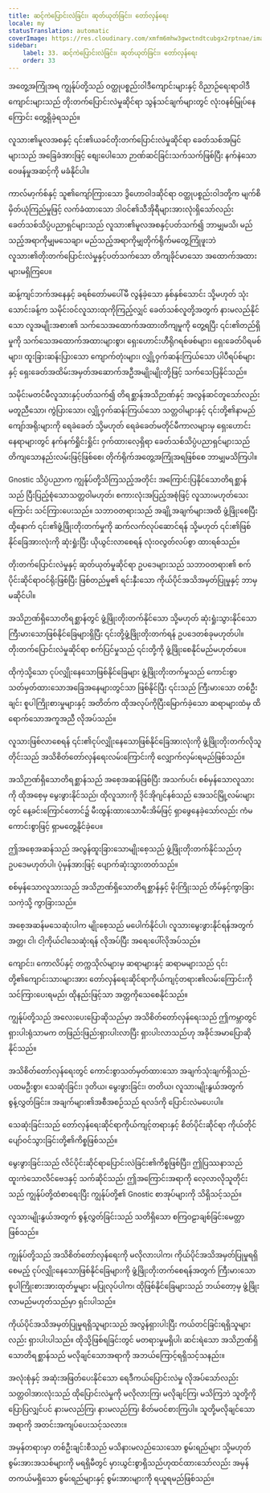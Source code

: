 ```yaml
---
title: ဆင့်ကဲပြောင်းလဲခြင်း၊ ဆုတ်ယုတ်ခြင်း၊ တော်လှန်ရေး
locale: my
statusTranslation: automatic
coverImage: https://res.cloudinary.com/xmfm6mhw3gwctndtcubgx2rptnae/image/upload/v1740337243/small_cover_educacion_fundamental_a051170f1c.webp
sidebar:
    label: 33. ဆင့်ကဲပြောင်းလဲခြင်း၊ ဆုတ်ယုတ်ခြင်း၊ တော်လှန်ရေး
    order: 33
---
```

အတွေ့အကြုံအရ ကျွန်ုပ်တို့သည် ဝတ္ထုပစ္စည်းဝါဒီကျောင်းများနှင့် ဝိညာဉ်ရေးရာဝါဒီကျောင်းများသည် တိုးတက်ပြောင်းလဲမှုဆိုင်ရာ သွန်သင်ချက်များတွင် လုံးဝနစ်မြုပ်နေကြောင်း တွေ့ရှိခဲ့ရသည်။

လူသား၏မူလအစနှင့် ၎င်း၏ယခင်တိုးတက်ပြောင်းလဲမှုဆိုင်ရာ ခေတ်သစ်အမြင်များသည် အခြေခံအားဖြင့် စျေးပေါသော ဉာဏ်ဆင်ခြင်းသက်သက်ဖြစ်ပြီး နက်နဲသောဝေဖန်မှုအဆင့်ကို မခံနိုင်ပါ။

ကာလ်မာ့က်စ်နှင့် သူ၏ကျော်ကြားသော ဒွိဟောဝါဒဆိုင်ရာ ဝတ္ထုပစ္စည်းဝါဒတို့က မျက်စိမှိတ်ယုံကြည်မှုဖြင့် လက်ခံထားသော ဒါဝင်၏သီအိုရီများအားလုံးရှိသော်လည်း ခေတ်သစ်သိပ္ပံပညာရှင်များသည် လူသား၏မူလအစနှင့်ပတ်သက်၍ ဘာမျှမသိ၊ မည်သည့်အရာကိုမျှမသေချာ၊ မည်သည့်အရာကိုမျှတိုက်ရိုက်မတွေ့ကြုံဖူးဘဲ လူသား၏တိုးတက်ပြောင်းလဲမှုနှင့်ပတ်သက်သော တိကျခိုင်မာသော အထောက်အထားများမရှိကြပေ။

ဆန့်ကျင်ဘက်အနေနှင့် ခရစ်တော်မပေါ်မီ လွန်ခဲ့သော နှစ်နှစ်သောင်း သို့မဟုတ် သုံးသောင်းခန့်က သမိုင်းဝင်လူသားထုကိုကြည့်လျှင် ခေတ်သစ်လူတို့အတွက် နားမလည်နိုင်သော လူအမျိုးအစား၏ သက်သေအထောက်အထားတိကျမှုကို တွေ့ရပြီး ၎င်း၏တည်ရှိမှုကို သက်သေအထောက်အထားများစွာ၊ ရှေးဟောင်းဟီရိုဂရစ်ဖစ်များ၊ ရှေးခေတ်ပိရမစ်များ၊ ထူးခြားဆန်းပြားသော ကျောက်တုံးများ၊ လျှို့ဝှက်ဆန်းကြယ်သော ပါပီရပ်စ်များနှင့် ရှေးခေတ်အထိမ်းအမှတ်အဆောက်အဦအမျိုးမျိုးတို့ဖြင့် သက်သေပြနိုင်သည်။

သမိုင်းမတင်မီလူသားနှင့်ပတ်သက်၍ တိရစ္ဆာန်အသိဉာဏ်နှင့် အလွန်ဆင်တူသော်လည်း မတူညီသော၊ ကွဲပြားသော၊ လျှို့ဝှက်ဆန်းကြယ်သော သတ္တဝါများနှင့် ၎င်းတို့၏နာမည်ကျော်အရိုးများကို ရေခဲခေတ် သို့မဟုတ် ရေခဲခေတ်မတိုင်မီကာလများမှ ရှေးဟောင်းနေရာများတွင် နက်နက်ရှိုင်းရှိုင်း ဝှက်ထားလေ့ရှိရာ ခေတ်သစ်သိပ္ပံပညာရှင်များသည် တိကျသောနည်းလမ်းဖြင့်ဖြစ်စေ၊ တိုက်ရိုက်အတွေ့အကြုံအရဖြစ်စေ ဘာမျှမသိကြပါ။

Gnostic သိပ္ပံပညာက ကျွန်ုပ်တို့သိကြသည့်အတိုင်း အကြောင်းပြနိုင်သောတိရစ္ဆာန်သည် ပြီးပြည့်စုံသောသတ္တဝါမဟုတ်၊ စကားလုံးအပြည့်အစုံဖြင့် လူသားမဟုတ်သေးကြောင်း သင်ကြားပေးသည်။ သဘာဝတရားသည် အချို့အချက်များအထိ ဖွံ့ဖြိုးစေပြီး ထို့နောက် ၎င်း၏ဖွံ့ဖြိုးတိုးတက်မှုကို ဆက်လက်လုပ်ဆောင်ရန် သို့မဟုတ် ၎င်း၏ဖြစ်နိုင်ခြေအားလုံးကို ဆုံးရှုံးပြီး ယိုယွင်းလာစေရန် လုံးဝလွတ်လပ်စွာ ထားရစ်သည်။

တိုးတက်ပြောင်းလဲမှုနှင့် ဆုတ်ယုတ်မှုဆိုင်ရာ ဥပဒေများသည် သဘာဝတရား၏ စက်ပိုင်းဆိုင်ရာဝင်ရိုးဖြစ်ပြီး ဖြစ်တည်မှု၏ ရင်းနှီးသော ကိုယ်ပိုင်အသိအမှတ်ပြုမှုနှင့် ဘာမှမဆိုင်ပါ။

အသိဉာဏ်ရှိသောတိရစ္ဆာန်တွင် ဖွံ့ဖြိုးတိုးတက်နိုင်သော သို့မဟုတ် ဆုံးရှုံးသွားနိုင်သော ကြီးမားသောဖြစ်နိုင်ခြေများရှိပြီး ၎င်းတို့ဖွံ့ဖြိုးတိုးတက်ရန် ဥပဒေတစ်ခုမဟုတ်ပါ။ တိုးတက်ပြောင်းလဲမှုဆိုင်ရာ စက်ပြင်မှုသည် ၎င်းတို့ကို ဖွံ့ဖြိုးစေနိုင်မည်မဟုတ်ပေ။

ထိုကဲ့သို့သော ငုပ်လျှိုးနေသောဖြစ်နိုင်ခြေများ ဖွံ့ဖြိုးတိုးတက်မှုသည် ကောင်းစွာသတ်မှတ်ထားသောအခြေအနေများတွင်သာ ဖြစ်နိုင်ပြီး ၎င်းသည် ကြီးမားသော တစ်ဦးချင်း စူပါကြိုးစားမှုများနှင့် အတိတ်က ထိုအလုပ်ကိုပြီးမြောက်ခဲ့သော ဆရာများထံမှ ထိရောက်သောအကူအညီ လိုအပ်သည်။

လူသားဖြစ်လာစေရန် ၎င်း၏ငုပ်လျှိုးနေသောဖြစ်နိုင်ခြေအားလုံးကို ဖွံ့ဖြိုးတိုးတက်လိုသူတိုင်းသည် အသိစိတ်တော်လှန်ရေးလမ်းကြောင်းကို လျှောက်လှမ်းရမည်ဖြစ်သည်။

အသိဉာဏ်ရှိသောတိရစ္ဆာန်သည် အစေ့အဆန်ဖြစ်ပြီး အသက်ပင်၊ စစ်မှန်သောလူသားကို ထိုအစေ့မှ မွေးဖွားနိုင်သည်၊ ထိုလူသားကို ဒိုင်အိုဂျင်နစ်သည် အေသင်မြို့လမ်းများတွင် နေ့ခင်းကြောင်တောင်၌ မီးထွန်းထားသောမီးအိမ်ဖြင့် ရှာဖွေနေခဲ့သော်လည်း ကံမကောင်းစွာဖြင့် ရှာမတွေ့နိုင်ခဲ့ပေ။

ဤအစေ့အဆန်သည် အလွန်ထူးခြားသောမျိုးစေ့သည် ဖွံ့ဖြိုးတိုးတက်နိုင်သည်ဟု ဥပဒေမဟုတ်ပါ၊ ပုံမှန်အားဖြင့် ပျောက်ဆုံးသွားတတ်သည်။

စစ်မှန်သောလူသားသည် အသိဉာဏ်ရှိသောတိရစ္ဆာန်နှင့် မိုးကြိုးသည် တိမ်နှင့်ကွာခြားသကဲ့သို့ ကွာခြားသည်။

အစေ့အဆန်မသေဆုံးပါက မျိုးစေ့သည် မပေါက်နိုင်ပါ၊ လူသားမွေးဖွားနိုင်ရန်အတွက် အတ္တ၊ ငါ၊ ငါ့ကိုယ်ငါသေဆုံးရန် လိုအပ်ပြီး အရေးပေါ်လိုအပ်သည်။

ကျောင်း၊ ကောလိပ်နှင့် တက္ကသိုလ်များမှ ဆရာများနှင့် ဆရာမများသည် ၎င်းတို့၏ကျောင်းသားများအား တော်လှန်ရေးဆိုင်ရာကိုယ်ကျင့်တရား၏လမ်းကြောင်းကို သင်ကြားပေးရမည်၊ ထိုနည်းဖြင့်သာ အတ္တကိုသေစေနိုင်သည်။

ကျွန်ုပ်တို့သည် အလေးပေးပြောဆိုသည်မှာ အသိစိတ်တော်လှန်ရေးသည် ဤကမ္ဘာတွင် ရှားပါးရုံသာမက တဖြည်းဖြည်းရှားပါးလာပြီး ရှားပါးလာသည်ဟု အခိုင်အမာပြောဆိုနိုင်သည်။

အသိစိတ်တော်လှန်ရေးတွင် ကောင်းစွာသတ်မှတ်ထားသော အချက်သုံးချက်ရှိသည်- ပထမဦးစွာ၊ သေဆုံးခြင်း၊ ဒုတိယ၊ မွေးဖွားခြင်း၊ တတိယ၊ လူသားမျိုးနွယ်အတွက် စွန့်လွှတ်ခြင်း။ အချက်များ၏အစီအစဉ်သည် ရလဒ်ကို ပြောင်းလဲမပေးပါ။

သေဆုံးခြင်းသည် တော်လှန်ရေးဆိုင်ရာကိုယ်ကျင့်တရားနှင့် စိတ်ပိုင်းဆိုင်ရာ ကိုယ်တိုင်ပျော်ဝင်သွားခြင်းတို့၏ကိစ္စဖြစ်သည်။

မွေးဖွားခြင်းသည် လိင်ပိုင်းဆိုင်ရာပြောင်းလဲခြင်း၏ကိစ္စဖြစ်ပြီး၊ ဤပြဿနာသည် ထူးကဲသောလိင်ဗေဒနှင့် သက်ဆိုင်သည်၊ ဤအကြောင်းအရာကို လေ့လာလိုသူတိုင်းသည် ကျွန်ုပ်တို့ထံစာရေးပြီး ကျွန်ုပ်တို့၏ Gnostic စာအုပ်များကို သိရှိသင့်သည်။

လူသားမျိုးနွယ်အတွက် စွန့်လွှတ်ခြင်းသည် သတိရှိသော စကြဝဠာချစ်ခြင်းမေတ္တာဖြစ်သည်။

ကျွန်ုပ်တို့သည် အသိစိတ်တော်လှန်ရေးကို မလိုလားပါက၊ ကိုယ်ပိုင်အသိအမှတ်ပြုမှုရရှိစေမည့် ငုပ်လျှိုးနေသောဖြစ်နိုင်ခြေများကို ဖွံ့ဖြိုးတိုးတက်စေရန်အတွက် ကြီးမားသော စူပါကြိုးစားအားထုတ်မှုများ မပြုလုပ်ပါက၊ ထိုဖြစ်နိုင်ခြေများသည် ဘယ်တော့မှ ဖွံ့ဖြိုးလာမည်မဟုတ်သည်မှာ ရှင်းပါသည်။

ကိုယ်ပိုင်အသိအမှတ်ပြုမှုရရှိသူများသည် အလွန်ရှားပါးပြီး ကယ်တင်ခြင်းရရှိသူများလည်း ရှားပါးပါသည်။ ထိုသို့ဖြစ်ရခြင်းတွင် မတရားမှုမရှိပါ၊ ဆင်းရဲသော အသိဉာဏ်ရှိသောတိရစ္ဆာန်သည် မလိုချင်သောအရာကို အဘယ်ကြောင့်ရရှိသင့်သနည်း။

အလုံးစုံနှင့် အဆုံးအဖြတ်ပေးနိုင်သော ရေဒီကယ်ပြောင်းလဲမှု လိုအပ်သော်လည်း သတ္တဝါအားလုံးသည် ထိုပြောင်းလဲမှုကို မလိုလားကြ၊ မလိုချင်ကြ၊ မသိကြဘဲ သူတို့ကိုပြောပြလျှင်ပင် နားမလည်ကြ၊ နားမလည်ကြ၊ စိတ်မဝင်စားကြပါ။ သူတို့မလိုချင်သောအရာကို အတင်းအကျပ်ပေးသင့်သလား။

အမှန်တရားမှာ တစ်ဦးချင်းစီသည် မသိနားမလည်သေးသော စွမ်းရည်များ သို့မဟုတ် စွမ်းအားအသစ်များကို မရရှိမီတွင် မှားယွင်းစွာရှိသည်ဟုထင်ထားသော်လည်း အမှန်တကယ်မရှိသော စွမ်းရည်များနှင့် စွမ်းအားများကို ရယူရမည်ဖြစ်သည်။

